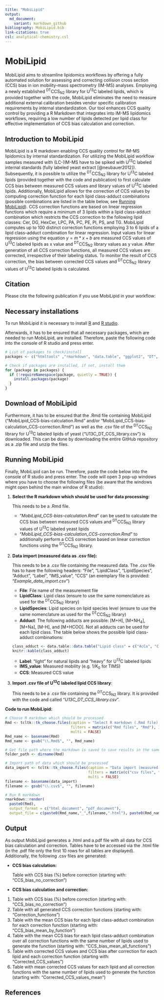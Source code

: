```yaml
---
title: "MobiLipid"
output:   
  md_document:
    variant: markdown_github
bibliography: MobiLipid.bib
link-citations: true
csl: analytical-chemistry.csl
---
```


# MobiLipid

MobiLipid aims to streamline lipidomics workflows by offering a fully automated solution for assessing and correcting collision cross section (CCS) bias in ion mobility-mass spectrometry (IM-MS) analyses. Employing a newly established ^DT^CCS~N2~ library for U^13^C labeled lipids, which is provided together with the code, MobiLipid eliminates the need to measure additional external calibration besides vendor specific calibration requirements by internal standardization. Our tool enhances CCS quality control by providing a R Markdown that integrates into IM-MS lipidomics workflows, requiring a low number of lipids detected per lipid class for effective implementation of CCS bias calculation and correction.

## Introduction to MobiLipid

MobiLipid is a R markdown enabling CCS quality control for IM-MS lipidomics by internal standardization. For utilizing the MobiLipid workflow samples measured with (LC-)IM-MS have to be spiked with U^13^C labeled internal standards (fully labeled yeast extract [@neubauer2012]). Subsequently, it is possible to utilize the ^DT^CCS~N2~ library for U^13^C labeled lipids (provided together with the code and publication) to first calculate CCS bias between measured CCS values and library values of U^13^C labeled lipids. Additionally, MobiLipid allows for the correction of CCS values by computing correction function for each lipid class-adduct combinations (possible combinations are listed in the table below, see [Running MobiLipid]). CCS correction functions are based on linear regression functions which require a minimum of 3 lipids within a lipid class-adduct combination which restricts the CCS correction to the following lipid classes: Cer, DG, HexCer, LPC, PA, PC, PE, PI, PS, and TG. MobiLipid computes up to 100 distinct correction functions employing 3 to 6 lipids of a lipid class-adduct combination for linear regression. Input values for linear regression using the equation $y = m * x + b$ are measured CCS values of U^13^C labeled lipids as x value and ^DT^CCS~N2~ library values as y value. After generation of all CCS correction functions, all measured CCS values are corrected, irrespective of their labeling status. To monitor the result of CCS correction, the bias between corrected CCS values and ^DT^CCS~N2~ library values of U^13^C labeled lipids is calculated.

## Citation

Please cite the following publication if you use MobiLipid in your workflow:

## Necessary installations

To run MobiLipid it is necessary to install [R](https://cran.r-project.org/) and [R studio](https://www.rstudio.com/products/rstudio/download/).

Afterwards, it has to be ensured that all necessary packages, which are needed to run MobiLipid, are installed. Therefore, paste the following code into the console of R studio and press enter.

```r
# List of packages to check/install
packages <- c("htmltools" ,"rmarkdown", "data.table", "ggplot2", "DT", "webshot", "tcltk", "knitr", "ggbeeswarm")

# Check if packages are installed, if not, install them
for (package in packages) {
  if (!requireNamespace(package, quietly = TRUE)) {
    install.packages(package)
  }
}
```

## Download of MobiLipid

Furthermore, it has to be ensured that the .Rmd file containing MobiLipid ("MobiLipid_CCS-bias-calculation.Rmd" and/or "MobiLipid_CCS-bias-calculation_CCS-correction.Rmd") as well as the .csv file of the ^DT^CCS~N2~ library for U^13^C labeled lipids of yeast ("U13C_DT_CCS_library.csv") is downloaded. This can be done by downloading the entire GitHub repository as a .zip file and unzip the files.

## Running MobiLipid

Finally, MobiLipid can be run. Therefore, paste the code below into the console of R studio and press enter. The code will open 3 pop-up windows where you have to choose the following files (be aware that the windows might open behind the main window of R studio):

1.  **Select the R markdown which should be used for data processing:**

    This needs to be a .Rmd file.

    -   "*MobiLipid_CCS-bias-calculation.Rmd*" can be used to calculate the CCS bias between measured CCS values and ^DT^CCS~N2~ library values of U^13^C labeled yeast lipids
    -   "*MobiLipid_CCS-bias-calculation_CCS-correction.Rmd*" to additionally perform a CCS correction based on linear correction functions using the ^DT^CCS~N2~ library.

2.  **Data import (measured data as .csv file):**

    This needs to be a .csv file containing the measured data. The .csv file has to have the following headers: "File", "LipidClass", "LipidSpecies", "Adduct", "Label", "IMS_value", "CCS" (an exemplary file is provided: "*Example_data_import.csv*")

    -   **File**: File name of the measurement file
    -   **LipidClass**: Lipid class (ensure to use the same nomenclature as used for the ^DT^CCS~N2~ library)
    -   **LipidSpecies**: Lipid species on lipid species level (ensure to use the same nomenclature as used for the ^DT^CCS~N2~ library)
    -   **Adduct**: The following adducts are possible: [M+H], [M+NH~4~], [M+Na], [M-H], and [M+HCOO]. Not all adducts can be used for each lipid class. The table below shows the possible lipid class-adduct combinations:

    ```r
    class_adduct <- data.table::data.table("Lipid class" = c("AcCa", "Cer", "Co", "DG", "HexCer", "LPC", "LPE", "PA", "PC", "PE", "PG", "PI", "PS", "SPH", "TG"), "Adduct" = c("[M+H], [M-H]", "[M+H], [M+Na], [M+HCOO]", "[M+NH4], [M+Na]", "[M+NH4], [M+Na]", "[M+H], [M+Na], [M+HCOO]", "[M+H], [M+Na], [M+HCOO]", "[M+H], [M-H]", "[M+NH4], [M+Na], [M-H]", "[M+H], [M+Na], [M+HCOO]", "[M+H], [M+Na], [M-H]", "[M+NH4], [M-H]", "[M+NH4], [M+Na], [M-H]", "[M+H], [M+Na], [M-H]", "[M+H]", "[M+NH4], [M+Na]"))
    knitr::kable(class_adduct)
    ```

    -   **Label**: "light" for natural lipids and "heavy" for U^13^C labeled lipids
    -   **IMS_value**: Measured mobility (e.g. 1/K~0~ for TIMS)
    -   **CCS**: Measured CCS value

3.  **Import .csv file of U^13^C labeled lipid CCS library**:

    This needs to be a .csv file containing the ^DT^CCS~N2~ library. It is provided with the code and called "*U13C_DT_CCS_library.csv*".

**Code to run MobiLipid:**

```r
# Choose R markdown which should be processed
Rmd <- tcltk::tk_choose.files(caption = "Select R markdown (.Rmd file) which should be used for data processing:",
                              filters = matrix(c("Rmd files", "Rmd"), 1, 2),
                              multi = FALSE)
Rmd_name <- basename(Rmd)
Rmd_name <- gsub("\\.Rmd$", "", Rmd_name)

# Get file path where the markdown is saved to save results in the same folder
folder_path <- dirname(Rmd)

# Import path of data which should be processed
data_import <- tcltk::tk_choose.files(caption = "Data import (measured data as CSV file):", 
                                      filters = matrix(c("csv files", "csv"), 1, 2),
                                      multi = FALSE)
filename <- basename(data_import)
filename <- gsub("\\.csv$", "", filename)

# Run R markdown
rmarkdown::render(
  paste0(Rmd),
  output_format = c("html_document", "pdf_document"),
  output_file = c(paste0(Rmd_name,"_",filename,".html"), paste0(Rmd_name,"_",filename,".pdf")))
```

## Output

As output MobiLipid generates a .html and a.pdf file with all data for CCS bias calculation and correction. Tables have to be accessed via the .html file (in the .pdf file only the first 10 rows for all tables are displayed). Additionally, the following .csv files are generated:

-   **CCS bias calculation:**

    Table with CCS bias (%) before correction (starting with: "CCS_bias_no_correction")

-   **CCS bias calculation and correction:**

1.  Table with CCS bias (%) before correction (starting with: "CCS_bias_no_correction")
2.  Table with all generated CCS correction functions (starting with: "Correction_functions")
3.  Table with the mean CCS bias for each lipid class-adduct combination for each correction function (starting with: "CCS_bias_mean_by_function")
4.  Table with the mean CCS bias for each lipid class-adduct combination over all correction functions with the same number of lipids used to generate the function (starting with: "CCS_bias_mean_all_functions")
5.  Table with corrected CCS values and CCS bias after correction for each lipid and each correction function (starting with: "Corrected_CCS_values")
6.  Table with mean corrected CCS values for each lipid and all correction functions with the same number of lipids used to generate the function (starting with: "Corrected_CCS_values_mean")

## References
